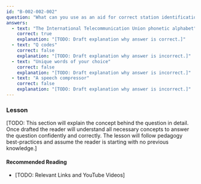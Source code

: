 ```yaml
---
id: "B-002-002-002"
question: "What can you use as an aid for correct station identification when using voice?"
answers:
  - text: "The International Telecommunication Union phonetic alphabet"
    correct: true
    explanation: "[TODO: Draft explanation why answer is correct.]"
  - text: "Q codes"
    correct: false
    explanation: "[TODO: Draft explanation why answer is incorrect.]"
  - text: "Unique words of your choice"
    correct: false
    explanation: "[TODO: Draft explanation why answer is incorrect.]"
  - text: "A speech compressor"
    correct: false
    explanation: "[TODO: Draft explanation why answer is incorrect.]"
---
```


### Lesson

[TODO: This section will explain the concept behind the question in detail. Once drafted the reader will understand all necessary concepts to answer the question confidently and correctly. The lesson will follow pedagogy best-practices and assume the reader is starting with no previous knowledge.]

#### Recommended Reading

- [TODO: Relevant Links and YouTube Videos]

